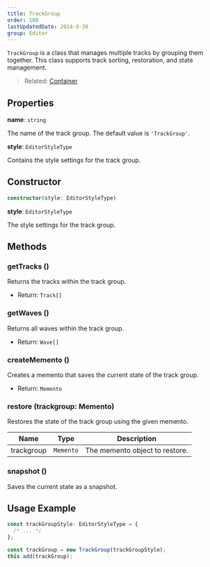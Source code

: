 ```yaml
---
title: TrackGroup
order: 108
lastUpdatedDate: 2024-9-30
group: Editor
---
```


`TrackGroup` is a class that manages multiple tracks by grouping them together. This class supports track sorting, restoration, and state management.

> Related: [Container](/docs/renderer/container)

## Properties

**name**: `string`

The name of the track group. The default value is `'TrackGroup'`.

**style**: `EditorStyleType`

Contains the style settings for the track group.

## Constructor

```typescript
constructor(style: EditorStyleType)
```

**style**: `EditorStyleType`

The style settings for the track group.

## Methods

### getTracks ()

Returns the tracks within the track group.

- Return: `Track[]`

### getWaves ()

Returns all waves within the track group.

- Return: `Wave[]`

### createMemento ()

Creates a memento that saves the current state of the track group.

- Return: `Memento`

### restore (trackgroup: Memento)

Restores the state of the track group using the given memento.

| Name       | Type      | Description                    |
| ---------- | --------- | ------------------------------ |
| trackgroup | `Memento` | The memento object to restore. |

### snapshot ()

Saves the current state as a snapshot.

## Usage Example

```typescript
const trackGroupStyle: EditorStyleType = {
  /* ... */
};

const trackGroup = new TrackGroup(trackGroupStyle);
this.add(trackGroup);
```

